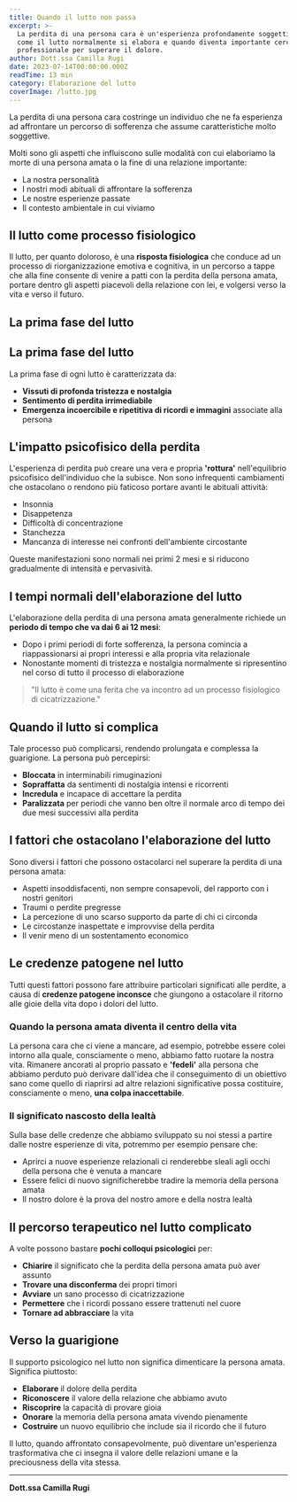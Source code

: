 ```yaml
---
title: Quando il lutto non passa
excerpt: >-
  La perdita di una persona cara è un'esperienza profondamente soggettiva. Scopri 
  come il lutto normalmente si elabora e quando diventa importante cercare aiuto 
  professionale per superare il dolore.
author: Dott.ssa Camilla Rugi
date: 2023-07-14T00:00:00.000Z
readTime: 13 min
category: Elaborazione del lutto
coverImage: /lutto.jpg
---
```


La perdita di una persona cara costringe un individuo che ne fa esperienza ad affrontare un percorso di sofferenza che assume caratteristiche molto soggettive.

Molti sono gli aspetti che influiscono sulle modalità con cui elaboriamo la morte di una persona amata o la fine di una relazione importante:

- La nostra personalità
- I nostri modi abituali di affrontare la sofferenza
- Le nostre esperienze passate
- Il contesto ambientale in cui viviamo

## Il lutto come processo fisiologico

Il lutto, per quanto doloroso, è una **risposta fisiologica** che conduce ad un processo di riorganizzazione emotiva e cognitiva, in un percorso a tappe che alla fine consente di venire a patti con la perdita della persona amata, portare dentro gli aspetti piacevoli della relazione con lei, e volgersi verso la vita e verso il futuro.

## La prima fase del lutto


## La prima fase del lutto

La prima fase di ogni lutto è caratterizzata da:

- **Vissuti di profonda tristezza e nostalgia**
- **Sentimento di perdita irrimediabile**
- **Emergenza incoercibile e ripetitiva di ricordi e immagini** associate alla persona

## L'impatto psicofisico della perdita

L'esperienza di perdita può creare una vera e propria **'rottura'** nell'equilibrio psicofisico dell'individuo che la subisce. Non sono infrequenti cambiamenti che ostacolano o rendono più faticoso portare avanti le abituali attività:

- Insonnia
- Disappetenza
- Difficoltà di concentrazione
- Stanchezza
- Mancanza di interesse nei confronti dell'ambiente circostante

Queste manifestazioni sono normali nei primi 2 mesi e si riducono gradualmente di intensità e pervasività.


## I tempi normali dell'elaborazione del lutto

L'elaborazione della perdita di una persona amata generalmente richiede un **periodo di tempo che va dai 6 ai 12 mesi**: 

- Dopo i primi periodi di forte sofferenza, la persona comincia a riappassionarsi ai propri interessi e alla propria vita relazionale
- Nonostante momenti di tristezza e nostalgia normalmente si ripresentino nel corso di tutto il processo di elaborazione

> "Il lutto è come una ferita che va incontro ad un processo fisiologico di cicatrizzazione."

## Quando il lutto si complica

Tale processo può complicarsi, rendendo prolungata e complessa la guarigione. La persona può percepirsi:

- **Bloccata** in interminabili rimuginazioni
- **Sopraffatta** da sentimenti di nostalgia intensi e ricorrenti
- **Incredula** e incapace di accettare la perdita
- **Paralizzata** per periodi che vanno ben oltre il normale arco di tempo dei due mesi successivi alla perdita

## I fattori che ostacolano l'elaborazione del lutto

Sono diversi i fattori che possono ostacolarci nel superare la perdita di una persona amata:

- Aspetti insoddisfacenti, non sempre consapevoli, del rapporto con i nostri genitori
- Traumi o perdite pregresse
- La percezione di uno scarso supporto da parte di chi ci circonda
- Le circostanze inaspettate e improvvise della perdita
- Il venir meno di un sostentamento economico

## Le credenze patogene nel lutto

Tutti questi fattori possono fare attribuire particolari significati alle perdite, a causa di **credenze patogene inconsce** che giungono a ostacolare il ritorno alle gioie della vita dopo i dolori del lutto.

### Quando la persona amata diventa il centro della vita

La persona cara che ci viene a mancare, ad esempio, potrebbe essere colei intorno alla quale, consciamente o meno, abbiamo fatto ruotare la nostra vita. Rimanere ancorati al proprio passato e **'fedeli'** alla persona che abbiamo perduto può derivare dall'idea che il conseguimento di un obiettivo sano come quello di riaprirsi ad altre relazioni significative possa costituire, consciamente o meno, **una colpa inaccettabile**.

### Il significato nascosto della lealtà

Sulla base delle credenze che abbiamo sviluppato su noi stessi a partire dalle nostre esperienze di vita, potremmo per esempio pensare che:

- Aprirci a nuove esperienze relazionali ci renderebbe sleali agli occhi della persona che è venuta a mancare
- Essere felici di nuovo significherebbe tradire la memoria della persona amata
- Il nostro dolore è la prova del nostro amore e della nostra lealtà


## Il percorso terapeutico nel lutto complicato

A volte possono bastare **pochi colloqui psicologici** per:

- **Chiarire** il significato che la perdita della persona amata può aver assunto
- **Trovare una disconferma** dei propri timori
- **Avviare** un sano processo di cicatrizzazione
- **Permettere** che i ricordi possano essere trattenuti nel cuore
- **Tornare ad abbracciare** la vita

## Verso la guarigione

Il supporto psicologico nel lutto non significa dimenticare la persona amata. Significa piuttosto:

- **Elaborare** il dolore della perdita
- **Riconoscere** il valore della relazione che abbiamo avuto
- **Riscoprire** la capacità di provare gioia
- **Onorare** la memoria della persona amata vivendo pienamente
- **Costruire** un nuovo equilibrio che include sia il ricordo che il futuro

Il lutto, quando affrontato consapevolmente, può diventare un'esperienza trasformativa che ci insegna il valore delle relazioni umane e la preciousness della vita stessa.

---

**Dott.ssa Camilla Rugi**